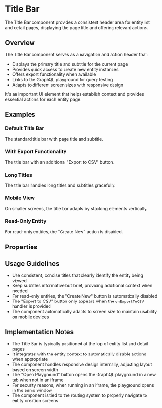 

<Meta of={TitleBarStories} />

# Title Bar

The Title Bar component provides a consistent header area for entity list and detail pages, displaying the page title and offering relevant actions.

## Overview

The Title Bar component serves as a navigation and action header that:

- Displays the primary title and subtitle for the current page
- Provides quick access to create new entity instances
- Offers export functionality when available
- Links to the GraphQL playground for query testing
- Adapts to different screen sizes with responsive design

It's an important UI element that helps establish context and provides essential actions for each entity page.

## Examples

### Default Title Bar

The standard title bar with page title and subtitle.

<Canvas of={TitleBarStories.Default} />

### With Export Functionality

The title bar with an additional "Export to CSV" button.

<Canvas of={TitleBarStories.WithExport} />

### Long Titles

The title bar handles long titles and subtitles gracefully.

<Canvas of={TitleBarStories.LongTitles} />

### Mobile View

On smaller screens, the title bar adapts by stacking elements vertically.

<Canvas of={TitleBarStories.MobileView} />

### Read-Only Entity

For read-only entities, the "Create New" action is disabled.

<Canvas of={TitleBarStories.ReadOnlyEntity} />

## Properties

<Controls of={TitleBarStories.Default} />

## Usage Guidelines

- Use consistent, concise titles that clearly identify the entity being viewed
- Keep subtitles informative but brief, providing additional context when needed
- For read-only entities, the "Create New" button is automatically disabled
- The "Export to CSV" button only appears when the `onExportToCSV` handler is provided
- The component automatically adapts to screen size to maintain usability on mobile devices

## Implementation Notes

- The Title Bar is typically positioned at the top of entity list and detail pages
- It integrates with the entity context to automatically disable actions when appropriate
- The component handles responsive design internally, adjusting layout based on screen width
- The "Open Playground" button opens the GraphQL playground in a new tab when not in an iframe
- For security reasons, when running in an iframe, the playground opens in the same window
- The component is tied to the routing system to properly navigate to entity creation screens

